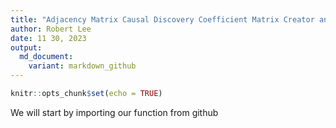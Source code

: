 ```yaml
---
title: "Adjacency Matrix Causal Discovery Coefficient Matrix Creator and Visualizer"
author: Robert Lee
date: 11 30, 2023
output:
  md_document:
    variant: markdown_github
---
```


```r
knitr::opts_chunk$set(echo = TRUE)
```

We will start by importing our function from github


